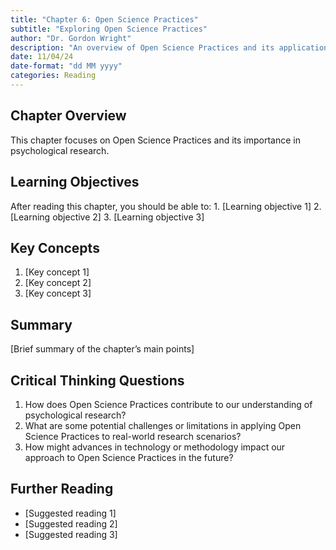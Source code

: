 ```yaml
---
title: "Chapter 6: Open Science Practices"
subtitle: "Exploring Open Science Practices"
author: "Dr. Gordon Wright"
description: "An overview of Open Science Practices and its application in psychological research"
date: 11/04/24
date-format: "dd MM yyyy"
categories: Reading
---
```

## Chapter Overview
This chapter focuses on Open Science Practices and its importance in psychological research.

## Learning Objectives
After reading this chapter, you should be able to:
1. [Learning objective 1]
2. [Learning objective 2]
3. [Learning objective 3]

## Key Concepts
1. [Key concept 1]
2. [Key concept 2]
3. [Key concept 3]

## Summary
[Brief summary of the chapter's main points]

## Critical Thinking Questions
1. How does Open Science Practices contribute to our understanding of psychological research?
2. What are some potential challenges or limitations in applying Open Science Practices to real-world research scenarios?
3. How might advances in technology or methodology impact our approach to Open Science Practices in the future?

## Further Reading
- [Suggested reading 1]
- [Suggested reading 2]
- [Suggested reading 3]
